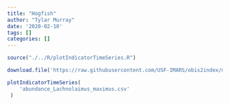 ```yaml
---
title: "Hogfish"
author: "Tylar Murray"
date: '2020-02-10'
tags: []
categories: []
---
```


```r
source("./../R/plotIndicatorTimeSeries.R")
```

```r
download.file('https://raw.githubusercontent.com/USF-IMARS/obis2index/master/indicies/abundance_Lachnolaimus_maximus.csv', 'abundance_Lachnolaimus_maximus.csv')
```

```r
plotIndicatorTimeSeries(
    'abundance_Lachnolaimus_maximus.csv'
 )
```
